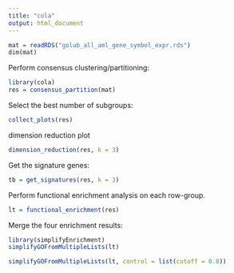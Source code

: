 ```yaml
---
title: "cola"
output: html_document
---
```


```r
mat = readRDS("golub_all_aml_gene_symbol_expr.rds")
dim(mat)
```

Perform consensus clustering/partitioning:

```r
library(cola)
res = consensus_partition(mat)
```

Select the best number of subgroups:

```r
collect_plots(res)
```

dimension reduction plot

```r
dimension_reduction(res, k = 3)
```

Get the signature genes:

```r
tb = get_signatures(res, k = 3)
```

Perform functional enrichment analysis on each row-group.

```r
lt = functional_enrichment(res)
```

Merge the four enrichment results:

```r
library(simplifyEnrichment)
simplifyGOFromMultipleLists(lt)
```

```r
simplifyGOFromMultipleLists(lt, control = list(cutoff = 0.8))
```
